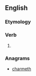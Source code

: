 ==English==

===Etymology===
{{suffix|en|march|eth}}

===Verb===
{{head|en|verb form}}

# {{en-archaic third-person singular of|march}}

===Anagrams===
* [[charmeth#English|charmeth]]